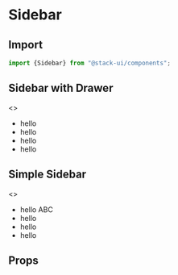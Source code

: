 
<Meta title="Components/Sidebar" component="Sidebar" />

<Story name="Import" />

# Sidebar

## Import

```jsx
import {Sidebar} from "@stack-ui/components";
```
## Sidebar with Drawer

<Preview withToolbar>
    <Story name="With Drawer">
        <>
        <Sidebar id="Sidebar"  bgColor="dark" >
        <ul>
        <li>hello</li>
        <li>hello</li><li>hello</li><li>hello</li>
        </ul>
        </Sidebar>
        </>
    </Story>
</Preview>

## Simple Sidebar

<Preview withToolbar>
    <Story name="Simple">
        <>
        <Sidebar title="This is TITLE">
        <ul>
        <li>hello ABC</li>
        <li>hello</li><li>hello</li><li>hello</li>
        </ul>
        </Sidebar>
        </>
    </Story>
</Preview>


<Story name="Props" />

## Props

<Props of={SidebarTypes} />